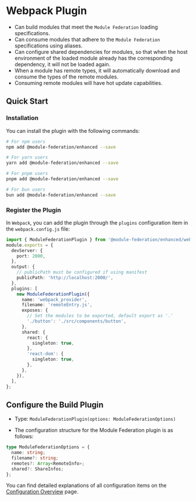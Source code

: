 # Webpack Plugin

- Can build modules that meet the `Module Federation` loading specifications.
- Can consume modules that adhere to the `Module Federation` specifications using aliases.
- Can configure shared dependencies for modules, so that when the host environment of the loaded module already has the corresponding dependency, it will not be loaded again.
- When a module has remote types, it will automatically download and consume the types of the remote modules.
- Consuming remote modules will have hot update capabilities.

## Quick Start

### Installation

You can install the plugin with the following commands:

```bash
# For npm users
npm add @module-federation/enhanced --save

# For yarn users
yarn add @module-federation/enhanced --save

# For pnpm users
pnpm add @module-federation/enhanced --save

# For bun users
bun add @module-federation/enhanced --save
```

### Register the Plugin

In `Webpack`, you can add the plugin through the `plugins` configuration item in the `webpack.config.js` file:

```ts title='webpack.config.js'
import { ModuleFederationPlugin } from '@module-federation/enhanced/webpack';
module.exports = {
  devServer: {
    port: 2000,
  },
  output: {
    // publicPath must be configured if using manifest
    publicPath: 'http://localhost:2000/',
  },
  plugins: [
    new ModuleFederationPlugin({
      name: 'webpack_provider',
      filename: 'remoteEntry.js',
      exposes: {
        // Set the modules to be exported, default export as '.'
        './button': './src/components/button',
      },
      shared: {
        react: {
          singleton: true,
        },
        'react-dom': {
          singleton: true,
        },
      },
    }),
  ],
};
```

## Configure the Build Plugin

- Type: `ModuleFederationPlugin(options: ModuleFederationOptions)`

- The configuration structure for the Module Federation plugin is as follows:

```ts
type ModuleFederationOptions = {
  name: string;
  filename?: string;
  remotes?: Array<RemoteInfo>;
  shared?: ShareInfos;
};
```

You can find detailed explanations of all configuration items on the [Configuration Overview](../../configure/index) page.
